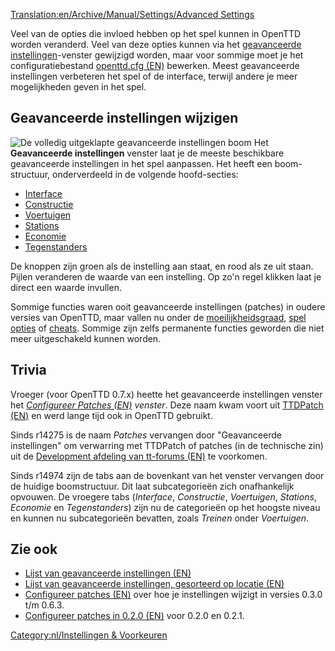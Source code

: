 [[Translation:en/Archive/Manual/Settings/Advanced Settings]]
{{nl/Manual/Inhoudsopgave}}

Veel van de opties die invloed hebben op het spel kunnen in OpenTTD worden veranderd. Veel van deze opties kunnen via het [[nl/Archive/Manual/Settings/Geavanceerde instellingen|geavanceerde instellingen]]-venster gewijzigd worden, maar voor sommige moet je het configuratiebestand [[en/Archive/Manual/Settings/Openttd.cfg|openttd.cfg (EN)]] bewerken. Meest geavanceerde instellingen verbeteren het spel of de interface, terwijl andere je meer mogelijkheden geven in het spel.

==Geavanceerde instellingen wijzigen==
[[File:nl/Archive/Manual/Settings/Geavanceerde instellingen venster totaal.png|thumb|left|De volledig uitgeklapte geavanceerde instellingen boom]]
{{nl/Archive/Manual/Settings/Geavanceerde instellingen}}
Het '''Geavanceerde instellingen''' venster laat je de meeste beschikbare geavanceerde instellingen in het spel aanpassen. Het heeft een boom-structuur, onderverdeeld in de volgende hoofd-secties:

*[[nl/Archive/Manual/Settings/Geavanceerde instellingen/Interface|Interface]]
*[[nl/Archive/Manual/Settings/Geavanceerde instellingen/Constructie|Constructie]]
*[[nl/Archive/Manual/Settings/Geavanceerde instellingen/Voertuigen|Voertuigen]]
*[[nl/Archive/Manual/Settings/Geavanceerde instellingen/Stations|Stations]]
*[[nl/Archive/Manual/Settings/Geavanceerde instellingen/Economie|Economie]]
*[[nl/Archive/Manual/Settings/Geavanceerde instellingen/Tegenstanders|Tegenstanders]]

De knoppen zijn groen als de instelling aan staat, en rood als ze uit staan. Pijlen veranderen de waarde van een instelling. Op zo'n regel klikken laat je direct een waarde invullen.

Sommige functies waren ooit geavanceerde instellingen (patches) in oudere versies van OpenTTD, maar vallen nu onder de [[nl/Archive/Manual/Settings/Moeilijkheidsgraad|moeilijkheidsgraad]], [[nl/Manual/Spelopties|spel opties]] of [[nl/Manual/Cheats|cheats]]. Sommige zijn zelfs permanente functies geworden die niet meer uitgeschakeld kunnen worden.
{{en/-}}

==Trivia==
Vroeger (voor OpenTTD 0.7.x) heette het geavanceerde instellingen venster het ''[[en/Archive/Manual/Settings/Configuring patches|Configureer Patches (EN)]] venster''. Deze naam kwam voort uit [[en/Archive/OpenTTD/TTDPatch|TTDPatch (EN)]] en werd lange tijd ook in OpenTTD gebruikt.

Sinds r14275 is de naam ''Patches'' vervangen door "Geavanceerde instellingen" om verwarring met TTDPatch of patches (in de technische zin) uit de [http://www.tt-forums.net/viewforum.php?f=33 Development afdeling van tt-forums (EN)] te voorkomen.

Sinds r14974 zijn de tabs aan de bovenkant van het venster vervangen door de huidige boomstructuur. Dit laat subcategorieën zich onafhankelijk opvouwen. De vroegere tabs (''Interface'', ''Constructie'', ''Voertuigen'', ''Stations'', ''Economie'' en ''Tegenstanders'') zijn nu de categorieën op het hoogste niveau en kunnen nu subcategorieën bevatten, zoals ''Treinen'' onder ''Voertuigen''.

==Zie ook==
*[[en/Archive/Manual/Settings/Openttd.cfg|Lijst van geavanceerde instellingen (EN)]]
*[[en/Archive/Manual/Settings/Openttd.cfg|Lijst van geavanceerde instellingen, gesorteerd op locatie (EN)]]
*[[en/Archive/Manual/Settings/Configuring patches|Configureer patches (EN)]] over hoe je instellingen wijzigt in versies 0.3.0 t/m 0.6.3.
*[[en/Archive/Manual/Settings/Configuring patches in 0.2.0|Configureer patches in 0.2.0 (EN)]] voor 0.2.0 en 0.2.1.

[[Category:nl/Instellingen & Voorkeuren]]